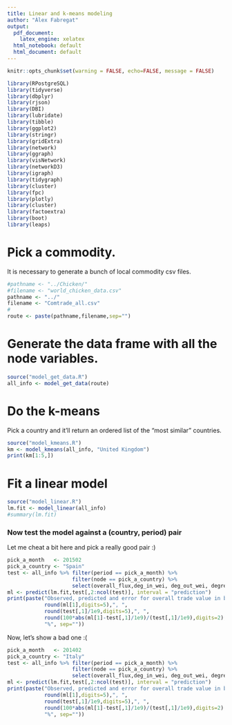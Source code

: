 ```yaml
---
title: Linear and k-means modeling
author: "Àlex Fabregat"
output:
  pdf_document:
    latex_engine: xelatex
  html_notebook: default
  html_document: default
---
```


```r
knitr::opts_chunk$set(warning = FALSE, echo=FALSE, message = FALSE)
```
```r
library(RPostgreSQL)
library(tidyverse)
library(dbplyr)
library(rjson)
library(DBI)
library(lubridate)
library(tibble)
library(ggplot2)
library(stringr)
library(gridExtra)
library(network)
library(ggraph)
library(visNetwork)
library(networkD3)
library(igraph)
library(tidygraph)
library(cluster) 
library(fpc)
library(plotly)
library(cluster)
library(factoextra)
library(boot)
library(leaps)
```

# Pick a commodity.
It is necessary to generate a bunch of local commodity csv files.
```r
#pathname <- "../Chicken/"
#filename <- "world_chicken_data.csv"
pathname <- "../"
filename <- "Comtrade_all.csv"
#
route <- paste(pathname,filename,sep="")
```

# Generate the data frame with all the node variables.
```r
source("model_get_data.R")
all_info <- model_get_data(route)
```

# Do the k-means
Pick a country and it'll return an ordered list of the "most similar" countries.
```r
source("model_kmeans.R")
km <- model_kmeans(all_info, "United Kingdom")
print(km[1:5,])
```

# Fit a linear model
```r
source("model_linear.R")
lm.fit <- model_linear(all_info)
#summary(lm.fit)
```

### Now test the model against a (country, period) pair
Let me cheat a bit here and pick a really good pair :)
```r
pick_a_month   <- 201502
pick_a_country <- "Spain"
test <- all_info %>% filter(period == pick_a_month) %>%
                     filter(node == pick_a_country) %>%
                     select(overall_flux,deg_in_wei, deg_out_wei, degree_net, bet_val, tri_no, eigen_val, ratio)
ml <- predict(lm.fit,test[,2:ncol(test)], interval = "prediction")
print(paste("Observed, predicted and error for overall trade value in billions $US: ", 
            round(ml[1],digits=5),", ",
            round(test[,1]/1e9,digits=5),", ",
            round(100*abs(ml[1]-test[,1]/1e9)/(test[,1]/1e9),digits=2),
            "%", sep=""))
```

Now, let's show a bad one :(
```r
pick_a_month   <- 201402
pick_a_country <- "Italy"
test <- all_info %>% filter(period == pick_a_month) %>%
                     filter(node == pick_a_country) %>%
                     select(overall_flux,deg_in_wei, deg_out_wei, degree_net, bet_val, tri_no, eigen_val, ratio)
ml <- predict(lm.fit,test[,2:ncol(test)], interval = "prediction")
print(paste("Observed, predicted and error for overall trade value in billions $US: ", 
            round(ml[1],digits=5),", ",
            round(test[,1]/1e9,digits=5),", ",
            round(100*abs(ml[1]-test[,1]/1e9)/(test[,1]/1e9),digits=2),
            "%", sep=""))
```
